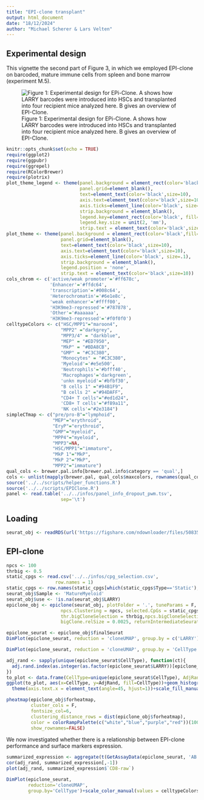 ```yaml
---
title: "EPI-clone transplant"
output: html_document
date: "18/12/2024"
author: "Michael Scherer & Lars Velten"
---
```


## Experimental design

This vignette the second part of Figure 3, in which we employed EPI-clone on barcoded, mature immune cells from spleen and bone marrow (experiment M.5).

![Figure 1: Experimental design for EPi-Clone. A shows how LARRY barcodes were introduced into HSCs and transplanted into four recipient mice analyzed here. B gives an overview of EPI-Clone.](exp_overview_Fig3_mature.png)

```r
knitr::opts_chunk$set(echo = TRUE)
require(ggplot2)
require(ggpubr)
require(ggrepel)
require(RColorBrewer)
require(plotrix)
plot_theme_legend <- theme(panel.background = element_rect(color='black',fill='white'),
                           panel.grid=element_blank(),
                           text=element_text(color='black',size=10),
                           axis.text=element_text(color='black',size=10),
                           axis.ticks=element_line(color='black', size=.1),
                           strip.background = element_blank(),
                           legend.key=element_rect(color='black', fill=NA),
                           legend.key.size = unit(2, 'mm'),
                           strip.text = element_text(color='black',size=10))
plot_theme <- theme(panel.background = element_rect(color='black',fill='white'),
                    panel.grid=element_blank(),
                    text=element_text(color='black',size=10),
                    axis.text=element_text(color='black',size=10),
                    axis.ticks=element_line(color='black', size=.1),
                    strip.background = element_blank(),
                    legend.position = 'none',
                    strip.text = element_text(color='black',size=10))
cols_chrom <- c('active/weak promoter'='#ff678c',
                'Enhancer'='#ffdc64',
                'transcription'='#008c64',
                'Heterochromatin'='#6e1e8c',
                'weak enhancer'='#ffff00',
                'H3K9me3-repressed'='#787878',
                'Other'='#aaaaaa',
                'H3K9me3-repressed'='#f0f0f0')
celltypeColors <- c("HSC/MPP1"="maroon4",
                    "MPP2" ="darkgrey",
                    "MPP3/4" = "darkblue",
                    "MEP" = "#ED7950",
                    "MkP" = "#BDA8CB",
                    "GMP" = "#C3C380",
                    "Monocytes" = "#C3C380",
                    'Myeloid'='#e5e500',
                    'Neutrophils'='#bfff40',
                    'Macrophages'='darkgreen',
                    'unkn myeloid'='#bfbf30',
                    "B cells 1" ="#94B1F9",
                    "B cells 2" ="#94DAFF",
                    "CD4+ T cells"="#ed1d24",
                    'CD8+ T cells'="#f89a11",
                    'NK cells'="#2e3184")
simpleCTmap <- c("pre/pro-B"="lymphoid",
                 "MEP"="erythroid",
                 "EryP"="erythroid",
                 "GMP"="myeloid",
                 "MPP4"="myeloid",
                 "MPP3"=NA,
                 "HSC/MPP1"="immature",
                 "MkP 1"="MkP",
                 "MkP 2"="MkP",
                 "MPP2"="immature")
qual_cols <- brewer.pal.info[brewer.pal.info$category == 'qual',]
cols <- unlist(mapply(brewer.pal, qual_cols$maxcolors, rownames(qual_cols)))
source('../../scripts/helper_functions.R')
source('../../scripts/EPIClone.R')
panel <- read.table('../../infos/panel_info_dropout_pwm.tsv',
                    sep='\t')
```

## Loading

```r
seurat_obj <- readRDS(url('https://figshare.com/ndownloader/files/50835297'))
```

## EPI-clone

```r
npcs <- 100
thrbig <- 0.5
static_cpgs <- read.csv('../../infos/cpg_selection.csv',
                  row.names = 1)
static_cpgs <- row.names(static_cpgs[which(static_cpgs$Type=='Static'), ])
seurat_obj$Sample <- 'MatureMyeloid'
seurat_obj$use <- !is.na(seurat_obj$LARRY)
epiclone_obj <- epiclone(seurat_obj, plotFolder = '.', tuneParams = F, res.Clustering = 3,
                    npcs.Clustering = npcs, selected.CpGs = static_cpgs, trueClone = "LARRY", batch = "Sample", protein.assay.name = NULL, 
                    thr.bigCloneSelection = thrbig,npcs.bigCloneSelection = npcs, smoothen.bigCloneSelection = 20, celltype = "CellType",
                    bigClone.relSize = 0.0025, returnIntermediateSeurat = F)
```

```r
epiclone_seurat <- epiclone_obj$finalSeurat
DimPlot(epiclone_seurat, reduction = 'cloneUMAP', group.by = c('LARRY'))+NoLegend()+NoAxes()+ggtitle('')
```

```r
DimPlot(epiclone_seurat, reduction = 'cloneUMAP', group.by = 'CellType')+scale_color_manual(values=celltypeColors)
```

```r
adj_rand <- sapply(unique(epiclone_seurat$CellType), function(ct){
  adj.rand.index(as.integer(as.factor(epiclone_seurat$LARRY))[epiclone_seurat$CellType==ct], as.integer(as.factor(Idents(epiclone_seurat)))[epiclone_seurat$CellType==ct])
})
to_plot <- data.frame(CellType=unique(epiclone_seurat$CellType), AdjRand=adj_rand)
ggplot(to_plot, aes(x=CellType, y=AdjRand, fill=CellType))+geom_histogram(stat='identity')+plot_theme+
  theme(axis.text.x = element_text(angle=45, hjust=1))+scale_fill_manual(values=celltypeColors)
```

```r
pheatmap(epiclone_obj$forheatmap,
         cluster_cols = F,
         fontsize_col=6,
         clustering_distance_rows = dist(epiclone_obj$forheatmap),
         color = colorRampPalette(c("white","blue","purple","red"))(100),
         show_rownames=FALSE)
```

We now investigated whether there is a relationship between EPI-clone performance and surface markers expression.

```r
summarized_expression <- aggregate(t(GetAssayData(epiclone_seurat, 'AB')), by=list(epiclone_seurat$CellType), mean)
cor(adj_rand, summarized_expression[,-1])
plot(adj_rand, summarized_expression$`CD8-raw`)
```

```r
DimPlot(epiclone_seurat,
        reduction='cloneUMAP',
        group.by='CellType')+scale_color_manual(values = celltypeColors)+ggtitle("")+NoAxes()
```